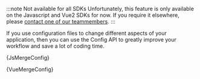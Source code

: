 


:::note Not available for all SDKs
Unfortunately, this feature is only available on the Javascript and Vue2 SDKs
for now. If you require it elsewhere,
please <a href="mailto:cal@absmartly.com">contact one of our teammembers</a>.
:::

If you use configuration files to change different aspects of your application,
then you can use the Config API to greatly improve your workflow and save a lot
of coding time.

<Tabs groupId="language">

<TabItem value="js" label="Javascript">

<CodeBlock language="js">{JsMergeConfig}</CodeBlock>

</TabItem>

<TabItem value="vue" label="Vue2">

<CodeBlock language="js">{VueMergeConfig}</CodeBlock>

</TabItem>

</Tabs>


